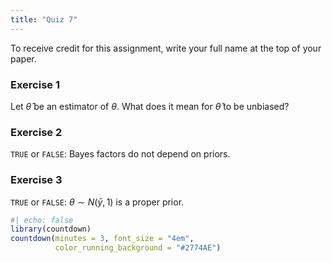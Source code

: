 ```yaml
---
title: "Quiz 7"
---
```


To receive credit for this assignment, write your full name at the top of your paper.

### Exercise 1

Let $\hat{\theta}$ be an estimator of $\theta$. What does it mean for $\hat{\theta}$ to be unbiased?

### Exercise 2

`TRUE` or `FALSE`: Bayes factors do not depend on priors.

### Exercise 3

`TRUE` or `FALSE`: $\theta \sim N(\bar{y}, 1)$ is a proper prior.

```r
#| echo: false
library(countdown)
countdown(minutes = 3, font_size = "4em",
          color_running_background = "#2774AE")
```

